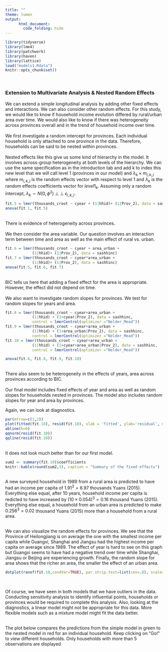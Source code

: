 ```yaml
---
title: ""
theme: lumen
output:
      html_document: 
        code_folding: hide
---
```


```r
library(tidyverse)
library(lme4)
library(patchwork)
library(haven)
library(lattice)
load("models1.Rdata")
knitr::opts_chunk$set()
```
<br>

### Extension to Multivariate Analysis & Nested Random Effects \

We can extend a simple longitudinal analysis by adding other fixed effects and interactions. We can also consider other random effects. For this study, we would like to know if household income evolution differed by rural/urban area over time. We would also like to know if there was heterogeneity across provinces overall and in the trend of household income over time.\
\
We first investigate a random intercept for provinces. Each individual household is only attached to one province in the data. Therefore, households can be said to be nested within provinces. \
\
Nested effects like this give us some kind of hierarchy in the model. It involves across-group heterogeneity at both levels of the hierarchy. We can use the same specification as in the introduction tab and add k to index this new level that we will call level 1 (provinces in our model) and $\lambda_k\times m_{i,k,j}$ where $m_{i,k,j}$ is the random effects vector with respect to level 1 and $\lambda_k$ is the random effects coefficients vector for $level1_k$.
Assuming only a random intercept, $\lambda_k \sim N(0, \phi^2) \:\perp \!\!\! \perp \: \epsilon_{i,k,j}$.\

```r
fit.5 = lmer(thousands_croot ~ cyear + (1|hhid)+ (1|Prov_2), data = sashhinc)
anova(fit.1, fit.5)
```
\
There is evidence of heterogeneity across provinces.\
\
We then consider the area variable. Our question involves an interaction term between time and area as well as the main effect of rural vs. urban.\


```r
fit.6 = lmer(thousands_croot ~ cyear + area_urban +
            (1|hhid)+ (1|Prov_2), data = sashhinc)
fit.7 = lmer(thousands_croot ~ cyear*area_urban +
            (1|hhid)+ (1|Prov_2), data = sashhinc)
anova(fit.5, fit.6, fit.7)
```
\
BIC tells us here that adding a fixed effect for the area is appropriate. However, the effect did not depend on time.\
\
We also want to investigate random slopes for provinces. We test for random slopes for years and area.\

```r
fit.8 = lmer(thousands_croot ~ cyear+area_urban +
            (1|hhid) + (1+cyear|Prov_2), data = sashhinc,
            control = lmerControl(optimizer ="Nelder_Mead"))
fit.9 = lmer(thousands_croot ~ cyear+area_urban +
            (1|hhid) + (1+area_urban|Prov_2), data = sashhinc,
            control = lmerControl(optimizer ="Nelder_Mead"))
fit.10 = lmer(thousands_croot ~ cyear+area_urban +
            (1|hhid) + (1+cyear+area_urban|Prov_2), data = sashhinc,
            control = lmerControl(optimizer ="Nelder_Mead"))

anova(fit.6, fit.8, fit.9, fit.10)
```
\
There also seem to be heterogeneity in the effects of years, area across provinces according to BIC.\
\
Our final model includes fixed effects of year and area as well as random slopes for households nested in provinces. The model also includes random slopes for year and area by provinces.\

Again, we can look at diagnostics.\

```r
par(mfrow=c(1,2))
plot(fitted(fit.10), resid(fit.10), xlab = 'fitted', ylab='residual', main='fitted vs. residual')
abline(h=0)
qqnorm(resid(fit.10))
qqline(resid(fit.10))
```
\
It does not look much better than for our first model.\

```r
sum2 <- summary(fit.10)$coefficients
knitr::kable(round(sum2,3), caption = "Summary of the fixed effects")
```
\
A new surveyed household in 1989 from a rural area is predicted to have had an income per capita of $1.91^3=6.97$ thousands Yuans (2015).
Everything else equal, after 10 years, household income per capita is redicted to have increased by $(10\times0.054)^3=0.16$ thousand Yuans (2015).
Everything else equal, a household from an urban area is predicted to make $0.256^3=0.02$ thousand Yuans (2015) more than a household from a rural area.\
\

We can also visualize the random effects for provinces. We see that the Province of Heilongjiang is on average the one with the smallest income per capita while Guangxi, Shanghai and Jiangsu had the highest income per capita on average since 1989. The effect of year is hard to see on this graph but Guangxi seems to have had a negative trend over time while Shanghai, Jiangsu or Beijing are experiencing growth. Finally, the random slope for area shows that the richer an area, the smaller the effect of an urban area.\

```r
dotplot(ranef(fit.10,condVar=TRUE), par.strip.text=list(cex=.8), scales=list(cex=c(.8,.8), alternating=2), ylab="Province")[[2]]
```
<br>

Of course, we have seen in both models that we have outliers in the data. Conducting sensitivity analysis to identify influential points, households or provinces would be required to complete this analysis. Also, looking at the diagnostics, a linear model might not be appropriate for this data. More flexible models such as a mixture model might fit the data better.\

<br>
The plot below compares the predictions from the simple model in green to the nested model in red for an individual household. Keep clicking on "Go!" to view different households. Only households with more than 5 observations are displayed
<br>
